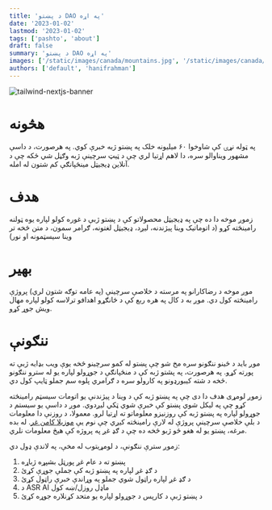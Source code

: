 ```yaml
---
title: 'د پښتو DAO په اړه'
date: '2023-01-02'
lastmod: '2023-01-02'
tags: ['pashto', 'about']
draft: false
summary: 'د پښتو DAO په اړه'
images: ['/static/images/canada/mountains.jpg', '/static/images/canada/toronto.jpg']
authors: ['default', 'hanifrahman']
---
```


![tailwind-nextjs-banner](/static/images/twitter-card.png)

# هڅونه

په ټوله نړۍ کې شاوخوا ۶۰ میلیونه خلک په پښتو ژبه خبرې کوي. په هرصورت، د داسې مشهور ویناوالو سره، دا لاهم اړتیا لري چې د ټیټ سرچینې ژبه وګڼل شي ځکه چې د آنلاین ډیجیټل مینځپانګې کم شتون له امله.

# هدف

زموږ موخه دا ده چې په ډیجیټل محصولاتو کې د پښتو ژبې د غوره کولو لپاره یوه ټولنه رامینځته کړو (د اتوماتیک وینا پیژندنه، لیږد، ډیجیټل لغتونه، ګرامر سمون، د متن څخه تر وینا سیسټمونه او نور)

# بهیر

موږ موخه د رضاکارانو په مرسته د خلاصې سرچینې (په عامه توګه شتون لري) پروژې رامینځته کول دي. موږ به د کال په هره ربع کې د ځانګړو اهدافو ترلاسه کولو لپاره مهال ویش جوړ کړو.

# ننګونې

موږ باید د ځینو ننګونو سره مخ شو چې پښتو له کمو سرچینو څخه یوې ویب بډایه ژبې ته پورته کړو. په هرصورت، په پشتو ژبه کې د منځپانګې د جوړولو لپاره یو له سترو ننګونو څخه د شته کیبورډونو په کارولو سره د ګرامري پلوه سم جملو ټایپ کول دي.

زموږ لومړی هدف دا دی چې په پښتو ژبه کې د وینا د پیژندنې یو اتومات سیسټم رامینځته کړو چې په لیکل شوي پښتو کې خبرې شوي ټکي لیږدوي. موږ د داسې یو سیستم د جوړولو لپاره په پښتو ژبه کې روزنیزو معلوماتو ته اړتیا لرو. معمولا، د روزنې دا معلومات د بلې خلاصې سرچینې پروژې له لارې رامینځته کیږي چې نوم یې [موزیلا کامن غږ](https://commonvoice.mozilla.org/ps). له بده مرغه، پښتو یو له هغو څو ژبو څخه ده چې د ګډ غږ په پروژه کې هیڅ معلومات نلري.

زموږ سترې ننګونې، د لومړیتوب له مخې، په لاندې ډول دي:

1. پښتو ته د عام غږ پورټل بشپړه ژباړه
2. د ګډ غږ لپاره په پښتو ژبه کې جملې جوړې کړئ
3. د ګډ غږ لپاره راټول شوي جملو په وړاندې خبرې راټول کړئ
4. د ASR AI ماډل روزل/ښه کول
5. د پښتو ژبې د کارپس د جوړولو لپاره یو متحد کړنلاره جوړه کړئ
